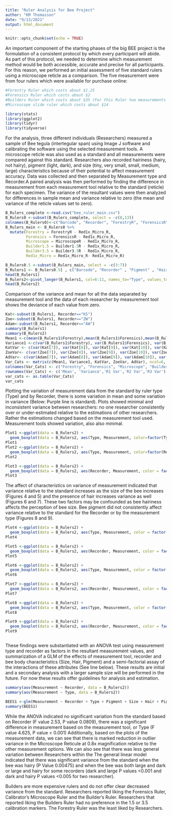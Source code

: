 ---
title: "Ruler Analysis for Bee Project"
author: "KM Thomasson"
date: "9/13/2021"
output: html_document
---

```{r setup, include=FALSE}
knitr::opts_chunk$set(echo = TRUE)
```

An important component of the starting phases of the big BEE project is the formulation of a consistent protocol by which every participant will abide. As part of this protocol, we needed to determine which measurement method would be both accessible, accurate and precise for all participants. For this reason, we performed an initial assessment of five standard rulers using a microscope reticle as a comparison.
The five measurement were from four rulers which were available for purchase online:

```{r}
#Forestry Ruler which costs about $1.25
#Forensics Ruler which costs about $2
#Builders Ruler which costs about $35 (For this Ruler two measurements were taken to determine if specific calibration points, 1.5 and 3.5, yielded differences in accuracy on the same tool.
#Microscope slide ruler which costs about $14
```



```{r libraries, include=FALSE}
library(stats)
library(ggplot2)
library(tidyr)
library(tidyverse)
```
For the analysis, three different individuals (Researchers) measured a sample of Bee tegula (intertegular span) using Image J software and calibrating the software using the selected measurement tools. A microscope reticle was also used as a standard and all measurements were compared against this standard. Researchers also recorded hairiness (hairy, not hairy), pigment (light, dark), and size (tiny, very small, small, medium, large) characteristics because of their potential to affect measurement accuracy. Data was collected and then separated by Measurement type and Recorder.A paired analysis was then performed by finding the difference in measurement from each measurement tool relative to the standard (reticle) for each specimen. The variance of the resultant values were then analyzed for differences in sample mean and variance relative to zero (the mean and variance of the reticle values set to zero).  

```{r data manipulation}
B_Rulers_complete <-read.csv("bee_ruler_main.csv")
B_Rulers0 <-subset(B_Rulers_complete, select = -c(8,13))
colnames(B_Rulers0)<-c("Barcode", "Recorder", "ForestryR", "ForensicsR", "MicroscopeR", "Builder1.5R", "Builder3.5R", "Red1x_Micro_R", "Pigment", "Hair", "Size")
B_Rulers_main <- B_Rulers0 %>%
  mutate(Forestry = ForestryR - Red1x_Micro_R, 
         Forensics = ForensicsR - Red1x_Micro_R, 
         Microscope = MicroscopeR - Red1x_Micro_R, 
         Builder1.5 = Builder1.5R - Red1x_Micro_R, 
         Builder3.5 = Builder3.5R - Red1x_Micro_R,
         Red1x_Micro = Red1x_Micro_R- Red1x_Micro_R) 

B_Rulers0.5 <-subset(B_Rulers_main, select = -c(3:7))
B_Rulers1 <- B_Rulers0.5[ , c("Barcode", "Recorder" , "Pigment" , "Hair", "Size", "Red1x_Micro", "Forestry", "Forensics", "Microscope", "Builder1.5", "Builder3.5")]
head(B_Rulers1)
B_Rulers2<-pivot_longer(B_Rulers1, col=6:11, names_to="Type", values_to="Measurement")
head(B_Rulers2)

```

Comparison of the variance and mean for all the data separated by measurement tool and the data of each researcher by measurement tool shows the deviance of each value from zero.

```{r subsets and tables}
Kat<-subset(B_Rulers1, Recorder=="KS")
Zoe<-subset(B_Rulers1, Recorder=="ZW")
Adam<-subset(B_Rulers1, Recorder=="AW")
summary(B_Rulers1)
summary(B_Rulers2)
Mean1 <-c(mean(B_Rulers1$Forestry),mean(B_Rulers1$Forensics),mean(B_Rulers1$Microscope), mean(B_Rulers1$Builder1.5), mean(B_Rulers1$Builder3.5), mean(B_Rulers1$Red1x_Micro))
Variance1 <-c(var(B_Rulers1$Forestry), var(B_Rulers1$Forensics), var(B_Rulers1$Microscope), var(B_Rulers1$Builder1.5), var(B_Rulers1$Builder3.5), var(B_Rulers1$Red1x_Micro))
KatVar <- c(var(Kat[7]), var(Kat[8]), var(Kat[9]), var(Kat[10]), var(Kat[11]),var(Kat[6]))
ZoeVar<- c(var(Zoe[7]), var(Zoe[8]), var(Zoe[9]), var(Zoe[10]), var(Zoe[11]), var(Zoe[6]))
AdVar<- c(var(Adam[7]), var(Adam[8]), var(Adam[9]), var(Adam[10]), var(Adam[11]), var(Adam[6]))
Var_Cats <- matrix(c(Mean1, Variance1, KatVar, ZoeVar, AdVar), ncol=6, byrow=TRUE)
colnames(Var_Cats) <- c("Forestry", "Forensics", "Microscope", "Builder1.5", "Builder3.5", "Red1x_Micro")
rownames(Var_Cats) <- c('Mean', 'Variance','R1 Var','R2 Var','R3 Var')
var_cats <- as.table(Var_Cats)
var_cats
```

Plotting the variation of measurement data from the standard by ruler type (Type) and by Recorder, there is  some variation in mean and some variation in variance (Below: Purple line is standard). Plots showed minimal and inconsistent variance between researchers: no one researcher consistently over or under-estimated relative to the estimations of other researchers. Rather the estimations changed based on the measurement tool used. Measurement tools showed variation, also also minimal.

```{r echo=FALSE}
Plot1 <-ggplot(data = B_Rulers2) + 
  geom_boxplot(data = B_Rulers2, aes(Type, Measurement, color=factor(Type)))
Plot1       
Plot2 <-ggplot(data = B_Rulers2) + 
  geom_boxplot(data = B_Rulers2, aes(Type, Measurement, color=factor(Recorder)))
Plot2

Plot3 <-ggplot(data = B_Rulers2) + 
  geom_boxplot(data = B_Rulers2, aes(Recorder, Measurement, color = factor(Type)))
Plot3
```

The affect of characteristics on variance of measurement indicated that variance relative to the standard increases as the size of the bee increases (Figures 4 and 5) and the presence of hair increases variance as well (Figures 6 and 7). These two factors may be confounded as bee hairiness affects the perception of bee size. Bee pigment did not consistently affect variance relative to the standard for the Recorder or by the measurement type (Figures 8 and 9).



```{r}
Plot4 <-ggplot(data = B_Rulers2) + 
  geom_boxplot(data = B_Rulers2, aes(Type, Measurement, color = factor(Size)))
Plot4

Plot5 <-ggplot(data = B_Rulers2) + 
  geom_boxplot(data = B_Rulers2, aes(Recorder, Measurement, color = factor(Size)))
Plot5

Plot6 <-ggplot(data = B_Rulers2) + 
  geom_boxplot(data = B_Rulers2, aes(Type, Measurement, color = factor(Hair)))
Plot6

Plot7 <-ggplot(data = B_Rulers2) + 
  geom_boxplot(data = B_Rulers2, aes(Recorder, Measurement, color = factor(Hair)))
Plot7

Plot8 <-ggplot(data = B_Rulers2) + 
  geom_boxplot(data = B_Rulers2, aes(Type, Measurement, color = factor(Pigment)))
Plot8

Plot9 <-ggplot(data = B_Rulers2) + 
  geom_boxplot(data = B_Rulers2, aes(Recorder, Measurement, color = factor(Pigment)))
Plot9



```

These findings were substantiated with an ANOVA test using measurement type and recorder as factors in the resultant measurement values, and summarization of a GLM of the effects of measurement tool, recorder and bee body characteristics (Size, Hair, Pigment) and a semi-factorial assay of the interactions of these attributes (See line below). These results are initial and a secondary analysis with a larger sample size will be performed in the future. For now these results offer guidelines for analysis and estimation.


```{r stats}
summary(aov(Measurement ~ Recorder, data = B_Rulers2))
summary(aov(Measurement ~ Type, data = B_Rulers2))

BEES1 <-glm(Measurement ~ Recorder + Type + Pigment + Size + Hair + Pigment*Size*Hair + Recorder*Type + Type*Pigment + Type*Size + Type*Hair + Type*Hair*Size*Pigment+ Recorder*Size*Hair*Pigment, data = B_Rulers2)
summary(BEES1)

```

While the ANOVA indicated no significant variation from the standard based on Recorder (F value 2.53,  P value 0.0809), there was a significant difference in measurement based on the measurement tool, or Type (F value 4.625, P value < 0.001) Additionally, based on the plots of the measurement data, we can see that there is marked reduction in outlier variance in the Microscope Reticule at 0.8x magnification relative to the other measurement options. 
We can also see that there was less general variation between Researchers within the 
The general linear model indicated that there was significant variance from the standard when the bee was hairy (P Value 0.00475) and when the bee was both large and dark or large and hairy for some recorders (dark and large  P values <0.001 and dark and hairy P values <0.005 for two researcher). 


Builders are more expensive rulers and do not offer clear decreased variance from the standard. Researchers reported liking the Forensics Ruler, Calibrator's Microscope Ruler and the Builder's Ruler. Researchers that reported liking the Builders Ruler had no preference in the 1.5 or 3.5 calibration markers. The Forestry Ruler was the least liked by Researchers. 

 